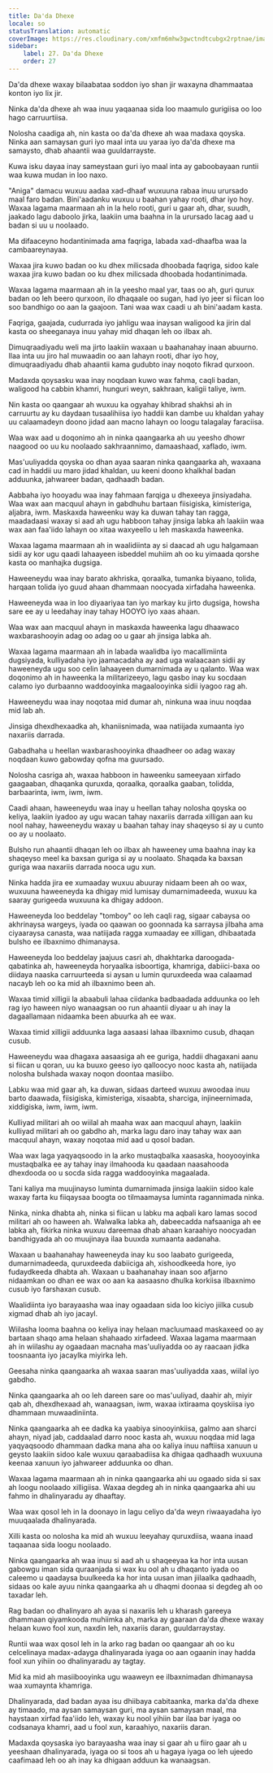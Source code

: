 ```yaml
---
title: Da'da Dhexe
locale: so
statusTranslation: automatic
coverImage: https://res.cloudinary.com/xmfm6mhw3gwctndtcubgx2rptnae/image/upload/v1740337243/small_cover_educacion_fundamental_a051170f1c.webp
sidebar:
    label: 27. Da'da Dhexe
    order: 27
---
```

Da'da dhexe waxay bilaabataa soddon iyo shan jir waxayna dhammaataa konton iyo lix jir.

Ninka da'da dhexe ah waa inuu yaqaanaa sida loo maamulo gurigiisa oo loo hago carruurtiisa.

Nolosha caadiga ah, nin kasta oo da'da dhexe ah waa madaxa qoyska. Ninka aan samaysan guri iyo maal inta uu yaraa iyo da'da dhexe ma samaysto, dhab ahaantii waa guuldarrayste.

Kuwa isku dayaa inay sameystaan ​​guri iyo maal inta ay gaboobayaan runtii waa kuwa mudan in loo naxo.

"Aniga" damacu wuxuu aadaa xad-dhaaf wuxuuna rabaa inuu urursado maal faro badan. Bini'aadanku wuxuu u baahan yahay rooti, ​​dhar iyo hoy. Waxaa lagama maarmaan ah in la helo rooti, ​​guri u gaar ah, dhar, suudh, jaakado lagu daboolo jirka, laakiin uma baahna in la urursado lacag aad u badan si uu u noolaado.

Ma difaaceyno hodantinimada ama faqriga, labada xad-dhaafba waa la cambaareynayaa.

Waxaa jira kuwo badan oo ku dhex milicsada dhoobada faqriga, sidoo kale waxaa jira kuwo badan oo ku dhex milicsada dhoobada hodantinimada.

Waxaa lagama maarmaan ah in la yeesho maal yar, taas oo ah, guri qurux badan oo leh beero qurxoon, ilo dhaqaale oo sugan, had iyo jeer si fiican loo soo bandhigo oo aan la gaajoon. Tani waa wax caadi u ah bini'aadam kasta.

Faqriga, gaajada, cudurrada iyo jahligu waa inaysan waligood ka jirin dal kasta oo sheeganaya inuu yahay mid dhaqan leh oo ilbax ah.

Dimuqraadiyadu weli ma jirto laakiin waxaan u baahanahay inaan abuurno. Ilaa inta uu jiro hal muwaadin oo aan lahayn rooti, ​​dhar iyo hoy, dimuqraadiyadu dhab ahaantii kama gudubto inay noqoto fikrad qurxoon.

Madaxda qoysasku waa inay noqdaan kuwo wax fahma, caqli badan, waligood ha cabbin khamri, hunguri weyn, sakhraan, kaligii taliye, iwm.

Nin kasta oo qaangaar ah wuxuu ka ogyahay khibrad shakhsi ah in carruurtu ay ku daydaan tusaalihiisa iyo haddii kan dambe uu khaldan yahay uu calaamadeyn doono jidad aan macno lahayn oo loogu talagalay faraciisa.

Waa wax aad u doqonimo ah in ninka qaangaarka ah uu yeesho dhowr naagood oo uu ku noolaado sakhraannimo, damaashaad, xaflado, iwm.

Mas'uuliyadda qoyska oo dhan ayaa saaran ninka qaangaarka ah, waxaana cad in haddii uu maro jidad khaldan, uu keeni doono khalkhal badan adduunka, jahwareer badan, qadhaadh badan.

Aabbaha iyo hooyadu waa inay fahmaan farqiga u dhexeeya jinsiyadaha. Waa wax aan macquul ahayn in gabdhuhu bartaan fiisigiska, kimisteriga, aljabra, iwm. Maskaxda haweenku way ka duwan tahay tan ragga, maadadaasi waxay si aad ah ugu habboon tahay jinsiga labka ah laakiin waa wax aan faa'iido lahayn oo xitaa waxyeello u leh maskaxda haweenka.

Waxaa lagama maarmaan ah in waalidiinta ay si daacad ah ugu halgamaan sidii ay kor ugu qaadi lahaayeen isbeddel muhiim ah oo ku yimaada qorshe kasta oo manhajka dugsiga.

Haweeneydu waa inay barato akhriska, qoraalka, tumanka biyaano, tolida, harqaan tolida iyo guud ahaan dhammaan noocyada xirfadaha haweenka.

Haweeneyda waa in loo diyaariyaa tan iyo markay ku jirto dugsiga, howsha sare ee ay u leedahay inay tahay HOOYO iyo xaas ahaan.

Waa wax aan macquul ahayn in maskaxda haweenka lagu dhaawaco waxbarashooyin adag oo adag oo u gaar ah jinsiga labka ah.

Waxaa lagama maarmaan ah in labada waalidba iyo macallimiinta dugsiyada, kulliyadaha iyo jaamacadaha ay aad uga walaacaan sidii ay haweeneyda ugu soo celin lahaayeen dumarnimada ay u qalanto. Waa wax doqonimo ah in haweenka la militarizeeyo, lagu qasbo inay ku socdaan calamo iyo durbaanno waddooyinka magaalooyinka sidii iyagoo rag ah.

Haweeneydu waa inay noqotaa mid dumar ah, ninkuna waa inuu noqdaa mid lab ah.

Jinsiga dhexdhexaadka ah, khaniisnimada, waa natiijada xumaanta iyo naxariis darrada.

Gabadhaha u heellan waxbarashooyinka dhaadheer oo adag waxay noqdaan kuwo gabowday qofna ma guursado.

Nolosha casriga ah, waxaa habboon in haweenku sameeyaan xirfado gaagaaban, dhaqanka quruxda, qoraalka, qoraalka gaaban, tolidda, barbaarinta, iwm, iwm, iwm.

Caadi ahaan, haweeneydu waa inay u heellan tahay nolosha qoyska oo keliya, laakiin iyadoo ay ugu wacan tahay naxariis darrada xilligan aan ku nool nahay, haweeneydu waxay u baahan tahay inay shaqeyso si ay u cunto oo ay u noolaato.

Bulsho run ahaantii dhaqan leh oo ilbax ah haweeney uma baahna inay ka shaqeyso meel ka baxsan guriga si ay u noolaato. Shaqada ka baxsan guriga waa naxariis darrada nooca ugu xun.

Ninka hadda jira ee xumaaday wuxuu abuuray nidaam been ah oo wax, wuxuuna haweeneyda ka dhigay mid lumisay dumarnimadeeda, wuxuu ka saaray gurigeeda wuxuuna ka dhigay addoon.

Haweeneyda loo beddelay "tomboy" oo leh caqli rag, sigaar cabaysa oo akhrinaysa wargeys, iyada oo qaawan oo goonnada ka sarraysa jilbaha ama ciyaaraysa canasta, waa natiijada ragga xumaaday ee xilligan, dhibaatada bulsho ee ilbaxnimo dhimanaysa.

Haweeneyda loo beddelay jaajuus casri ah, dhakhtarka daroogada-qabatinka ah, haweeneyda horyaalka isboortiga, khamriga, dabiici-baxa oo diidaya naaska carruurteeda si aysan u lumin quruxdeeda waa calaamad nacayb leh oo ka mid ah ilbaxnimo been ah.

Waxaa timid xilligii la abaabuli lahaa ciidanka badbaadada adduunka oo leh rag iyo haween niyo wanaagsan oo run ahaantii diyaar u ah inay la dagaallamaan nidaamka been abuurka ah ee wax.

Waxaa timid xilligii adduunka laga aasaasi lahaa ilbaxnimo cusub, dhaqan cusub.

Haweeneydu waa dhagaxa aasaasiga ah ee guriga, haddii dhagaxani aanu si fiican u qoran, uu ka buuxo geeso iyo qalloocyo nooc kasta ah, natiijada nolosha bulshada waxay noqon doontaa masiibo.

Labku waa mid gaar ah, ka duwan, sidaas darteed wuxuu awoodaa inuu barto daawada, fiisigiska, kimisteriga, xisaabta, sharciga, injineernimada, xiddigiska, iwm, iwm, iwm.

Kulliyad militari ah oo wiilal ah maaha wax aan macquul ahayn, laakiin kulliyad militari ah oo gabdho ah, marka lagu daro inay tahay wax aan macquul ahayn, waxay noqotaa mid aad u qosol badan.

Waa wax laga yaqyaqsoodo in la arko mustaqbalka xaasaska, hooyooyinka mustaqbalka ee ay tahay inay ilmahooda ku qaadaan naasahooda dhexdooda oo u socda sida ragga waddooyinka magaalada.

Tani kaliya ma muujinayso luminta dumarnimada jinsiga laakiin sidoo kale waxay farta ku fiiqaysaa boogta oo tilmaamaysa luminta ragannimada ninka.

Ninka, ninka dhabta ah, ninka si fiican u labku ma aqbali karo lamas socod militari ah oo haween ah. Walwalka labka ah, dabeecadda nafsaaniga ah ee labka ah, fikirka ninka wuxuu dareemaa dhab ahaan karaahiyo noocyadan bandhigyada ah oo muujinaya ilaa buuxda xumaanta aadanaha.

Waxaan u baahanahay haweeneyda inay ku soo laabato gurigeeda, dumarnimadeeda, quruxdeeda dabiiciga ah, xishoodkeeda hore, iyo fudaydkeeda dhabta ah. Waxaan u baahanahay inaan soo afjarno nidaamkan oo dhan ee wax oo aan ka aasaasno dhulka korkiisa ilbaxnimo cusub iyo farshaxan cusub.

Waalidiinta iyo barayaasha waa inay ogaadaan sida loo kiciyo jiilka cusub xigmad dhab ah iyo jacayl.

Wiilasha looma baahna oo keliya inay helaan macluumaad maskaxeed oo ay bartaan shaqo ama helaan shahaado xirfadeed. Waxaa lagama maarmaan ah in wiilashu ay ogaadaan macnaha mas'uuliyadda oo ay raacaan jidka toosnaanta iyo jacaylka miyirka leh.

Geesaha ninka qaangaarka ah waxaa saaran mas'uuliyadda xaas, wiilal iyo gabdho.

Ninka qaangaarka ah oo leh dareen sare oo mas'uuliyad, daahir ah, miyir qab ah, dhexdhexaad ah, wanaagsan, iwm, waxaa ixtiraama qoyskiisa iyo dhammaan muwaadiniinta.

Ninka qaangaarka ah ee dadka ka yaabiya sinooyinkiisa, galmo aan sharci ahayn, niyad jab, caddaalad darro nooc kasta ah, wuxuu noqdaa mid laga yaqyaqsoodo dhammaan dadka mana aha oo kaliya inuu naftiisa xanuun u geysto laakiin sidoo kale wuxuu qaraabadiisa ka dhigaa qadhaadh wuxuuna keenaa xanuun iyo jahwareer adduunka oo dhan.

Waxaa lagama maarmaan ah in ninka qaangaarka ahi uu ogaado sida si sax ah loogu noolaado xilligiisa. Waxaa degdeg ah in ninka qaangaarka ahi uu fahmo in dhalinyaradu ay dhaaftay.

Waa wax qosol leh in la doonayo in lagu celiyo da'da weyn riwaayadaha iyo muuqaalada dhalinyarada.

Xilli kasta oo nolosha ka mid ah wuxuu leeyahay quruxdiisa, waana inaad taqaanaa sida loogu noolaado.

Ninka qaangaarka ah waa inuu si aad ah u shaqeeyaa ka hor inta uusan gabowgu iman sida quraanjada si wax ku ool ah u dhaqanto iyada oo caleemo u qaadaysa buulkeeda ka hor inta uusan iman jiilaalka qadhaadh, sidaas oo kale ayuu ninka qaangaarka ah u dhaqmi doonaa si degdeg ah oo taxadar leh.

Rag badan oo dhalinyaro ah ayaa si naxariis leh u kharash gareeya dhammaan qiyamkooda muhiimka ah, marka ay gaaraan da'da dhexe waxay helaan kuwo fool xun, naxdin leh, naxariis daran, guuldarraystay.

Runtii waa wax qosol leh in la arko rag badan oo qaangaar ah oo ku celcelinaya madax-adayga dhalinyarada iyaga oo aan ogaanin inay hadda fool xun yihiin oo dhalinyaradu ay tagtay.

Mid ka mid ah masiibooyinka ugu waaweyn ee ilbaxnimadan dhimanaysa waa xumaynta khamriga.

Dhalinyarada, dad badan ayaa isu dhiibaya cabitaanka, marka da'da dhexe ay timaado, ma aysan samaysan guri, ma aysan samaysan maal, ma haystaan ​​xirfad faa'iido leh, waxay ku nool yihiin bar ilaa bar iyaga oo codsanaya khamri, aad u fool xun, karaahiyo, naxariis daran.

Madaxda qoysaska iyo barayaasha waa inay si gaar ah u fiiro gaar ah u yeeshaan dhalinyarada, iyaga oo si toos ah u hagaya iyaga oo leh ujeedo caafimaad leh oo ah inay ka dhigaan adduun ka wanaagsan.

